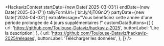 
<HackavizContest
  startDate={new Date('2025-03-03')}
  endDate={new Date('2025-03-17')}
  tallyFormUrl={'bit.ly/4jT0GnQ'}
  partyDate={new Date('2024-04-03')}
  extraMessage="Vous bénéficiez cette année d'une période prolongée de 4 jours supplémentaires !"
  customDataButtons={[
    {
      url: 'https://github.com/Toulouse-Dataviz/hackaviz-2025',
      buttonLabel: 'Lire la description',
    },
    {
      url: 'https://github.com/Toulouse-Dataviz/hackaviz-2025/releases',
      buttonLabel: 'Télécharger les données',
    },
  ]}
/>
